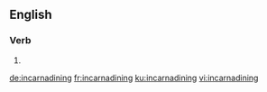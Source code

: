 ==English==

===Verb===
{{head|en|present participle}}

# {{present participle of|incarnadine|lang=en}}

[[de:incarnadining]]
[[fr:incarnadining]]
[[ku:incarnadining]]
[[vi:incarnadining]]